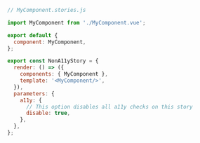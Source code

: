 ```js
// MyComponent.stories.js

import MyComponent from './MyComponent.vue';

export default {
  component: MyComponent,
};

export const NonA11yStory = {
  render: () => ({
    components: { MyComponent },
    template: '<MyComponent/>',
  }),
  parameters: {
    a11y: {
      // This option disables all a11y checks on this story
      disable: true,
    },
  },
};
```
